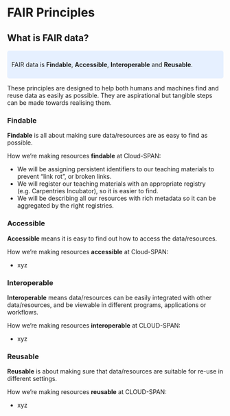 # FAIR Principles

## What is FAIR data?
<style>
div.blue { background-color:#e6f0ff; border-radius: 5px; padding: 10px;}
</style>
<div class = "blue">
FAIR data is **Findable**, **Accessible**, **Interoperable** and **Reusable**.
</div>
These principles are designed to help both humans and machines find and reuse data as easily as possible. They are aspirational but tangible steps can be made towards realising them.

### Findable {-}
**Findable** is all about making sure data/resources are as easy to find as possible.

How we're making resources **findable** at Cloud-SPAN:

- We will be assigning persistent identifiers to our teaching materials to prevent "link rot", or broken links.
- We will register our teaching materials with an appropriate registry (e.g. Carpentries Incubator), so it is easier to find.
- We will be describing all our resources with rich metadata so it can be aggregated by the right registries.

### Accessible {-}
**Accessible** means it is easy to find out how to access the data/resources.

How we're making resources **accessible** at Cloud-SPAN:

- xyz

### Interoperable {-}
**Interoperable** means data/resources can be easily integrated with other data/resources, and be viewable in different programs, applications or workflows.

How we're making resources **interoperable** at CLOUD-SPAN:

- xyz

### Reusable {-}
**Reusable** is about making sure that data/resources are suitable for re-use in different settings.

How we're making resources **reusable** at CLOUD-SPAN:

- xyz
